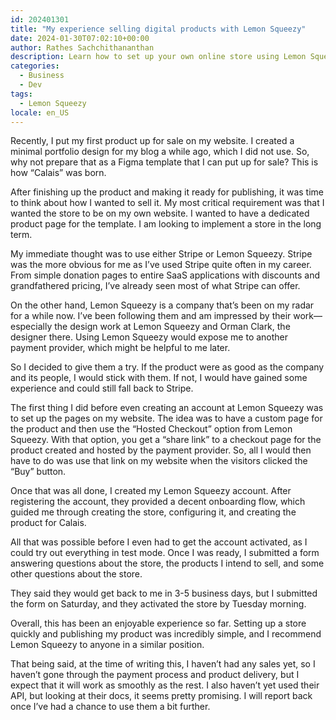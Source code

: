 ```yaml
---
id: 202401301
title: "My experience selling digital products with Lemon Squeezy"
date: 2024-01-30T07:02:10+00:00
author: Rathes Sachchithananthan
description: Learn how to set up your own online store using Lemon Squeezy for payment processing. Read about their experience and see if it's a good fit for you.
categories:
  - Business
  - Dev
tags:
  - Lemon Squeezy
locale: en_US
---
```


Recently, I put my first product up for sale on my website. I created a minimal portfolio design for my blog a while ago, which I did not use. So, why not prepare that as a Figma template that I can put up for sale? This is how “Calais” was born.

After finishing up the product and making it ready for publishing, it was time to think about how I wanted to sell it. My most critical requirement was that I wanted the store to be on my own website. I wanted to have a dedicated product page for the template. I am looking to implement a store in the long term.

My immediate thought was to use either Stripe or Lemon Squeezy. Stripe was the more obvious for me as I’ve used Stripe quite often in my career. From simple donation pages to entire SaaS applications with discounts and grandfathered pricing, I’ve already seen most of what Stripe can offer.

On the other hand, Lemon Squeezy is a company that’s been on my radar for a while now. I’ve been following them and am impressed by their work—especially the design work at Lemon Squeezy and Orman Clark, the designer there. Using Lemon Squeezy would expose me to another payment provider, which might be helpful to me later.

So I decided to give them a try. If the product were as good as the company and its people, I would stick with them. If not, I would have gained some experience and could still fall back to Stripe.

The first thing I did before even creating an account at Lemon Squeezy was to set up the pages on my website. The idea was to have a custom page for the product and then use the “Hosted Checkout” option from Lemon Squeezy. With that option, you get a “share link” to a checkout page for the product created and hosted by the payment provider. So, all I would then have to do was use that link on my website when the visitors clicked the “Buy” button.

Once that was all done, I created my Lemon Squeezy account. After registering the account, they provided a decent onboarding flow, which guided me through creating the store, configuring it, and creating the product for Calais.

All that was possible before I even had to get the account activated, as I could try out everything in test mode. Once I was ready, I submitted a form answering questions about the store, the products I intend to sell, and some other questions about the store.

They said they would get back to me in 3-5 business days, but I submitted the form on Saturday, and they activated the store by Tuesday morning.

Overall, this has been an enjoyable experience so far. Setting up a store quickly and publishing my product was incredibly simple, and I recommend Lemon Squeezy to anyone in a similar position.

That being said, at the time of writing this, I haven’t had any sales yet, so I haven’t gone through the payment process and product delivery, but I expect that it will work as smoothly as the rest. I also haven’t yet used their API, but looking at their docs, it seems pretty promising. I will report back once I’ve had a chance to use them a bit further.